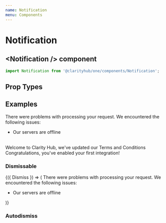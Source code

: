 ```yaml
---
name: Notification
menu: Components
---
```



# Notification

## \<Notification /\> component

```js
import Notification from '@clarityhub/one/components/Notification';
```

## Prop Types

<PropsTable of={Notification} />

## Examples

<Playground>
  <Notification type="danger" variant="block">
      There were problems with processing your
      request. We encountered the following issues:
      <ul>
          <li>Our servers are offline</li>
      </ul>
  </Notification>
  <br />
  <Notification type="primary" variant="thin">
      Welcome to Clarity Hub, we've updated our Terms and Conditions
  </Notification>
  <br />
  <Notification type="success" variant="block">
      Congratulations, you've enabled your first integration!
  </Notification>
</Playground>

### Dismissable

<Playground>
  <Dismissable>
    {({ Dismiss }) => (
      <Notification
        type="danger"
        variant="block"
      >
        <Dismiss />
        There were problems with processing your
        request. We encountered the following issues:
        <ul>
            <li>Our servers are offline</li>
        </ul>
      </Notification>
    )}
  </Dismissable>
</Playground>

### Autodismiss
